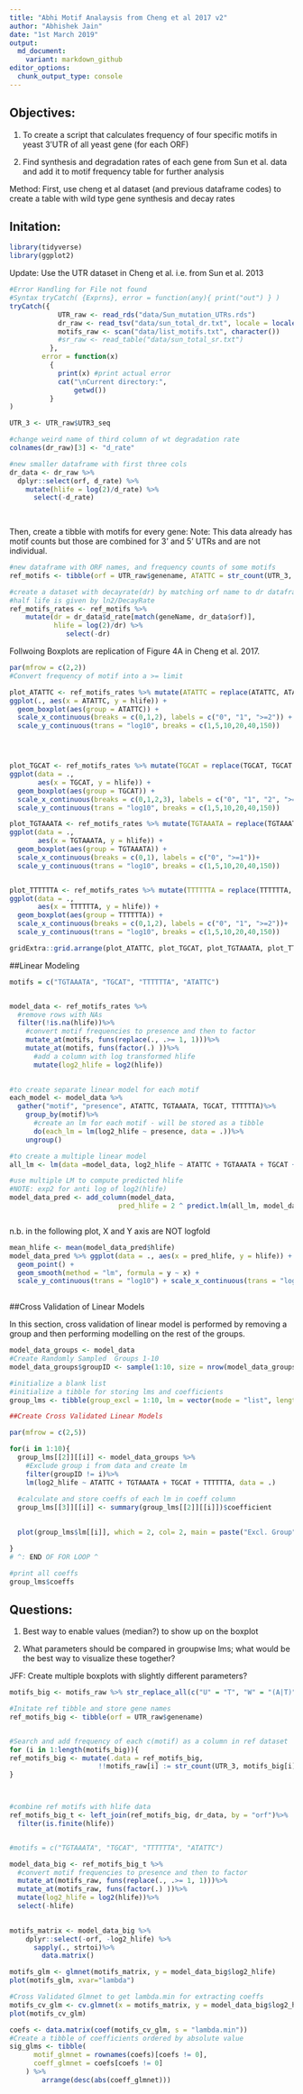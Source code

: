 ```yaml
---
title: "Abhi Motif Analaysis from Cheng et al 2017 v2"
author: "Abhishek Jain"
date: "1st March 2019"
output: 
  md_document:
    variant: markdown_github
editor_options:
  chunk_output_type: console
---
```


## Objectives: 

  1. To create a script that calculates frequency of four specific motifs in yeast 3'UTR of all yeast gene (for each ORF)

  2. Find synthesis and degradation rates of each gene from Sun et al. data and add it to motif frequency table for further analysis
  

Method:
First, use cheng et al dataset (and previous dataframe codes) to create a table with wild type gene synthesis and decay rates

## Initation:

```R
library(tidyverse)
library(ggplot2)
```



Update: Use the UTR dataset in Cheng et al. i.e. from Sun et al. 2013


```R
#Error Handling for File not found
#Syntax tryCatch( {Exprns}, error = function(any){ print("out") } )
tryCatch({
            UTR_raw <- read_rds("data/Sun_mutation_UTRs.rds")
            dr_raw <- read_tsv("data/sun_total_dr.txt", locale = locale(decimal = ","))
            motifs_raw <- scan("data/list_motifs.txt", character())
            #sr_raw <- read_table("data/sun_total_sr.txt")
          },
        error = function(x) 
          { 
            print(x) #print actual error
            cat("\nCurrent directory:",
                getwd())  
          }
)

UTR_3 <- UTR_raw$UTR3_seq

#change weird name of third column of wt degradation rate
colnames(dr_raw)[3] <- "d_rate"

#new smaller dataframe with first three cols
dr_data <- dr_raw %>% 
  dplyr::select(orf, d_rate) %>%
    mutate(hlife = log(2)/d_rate) %>%
      select(-d_rate)
    
  
```

Then, create a tibble with motifs for every gene:
Note: This data already has motif counts but those are combined for 3' and 5' UTRs and are not individual.

```R


#new dataframe with ORF names, and frequency counts of some motifs  
ref_motifs <- tibble(orf = UTR_raw$genename, ATATTC = str_count(UTR_3, "ATATTC"), TGCAT = str_count(UTR_3, "TGCAT"), TGTAAATA = str_count(UTR_3, "TGTAAATA"), TTTTTTA = str_count(UTR_3, "TTTTTTA"))


```



```R
#create a dataset with decayrate(dr) by matching orf name to dr dataframe
#half life is given by ln2/DecayRate
ref_motifs_rates <- ref_motifs %>%
    mutate(dr = dr_data$d_rate[match(geneName, dr_data$orf)], 
           hlife = log(2)/dr) %>%
              select(-dr)


```


Follwoing Boxplots are replication of Figure 4A in Cheng et al. 2017. 

```R
par(mfrow = c(2,2))
#Convert frequency of motif into a >= limit

plot_ATATTC <- ref_motifs_rates %>% mutate(ATATTC = replace(ATATTC, ATATTC >= 2, 2)) %>%
ggplot(., aes(x = ATATTC, y = hlife)) +
  geom_boxplot(aes(group = ATATTC)) + 
  scale_x_continuous(breaks = c(0,1,2), labels = c("0", "1", ">=2")) +
  scale_y_continuous(trans = "log10", breaks = c(1,5,10,20,40,150))




plot_TGCAT <- ref_motifs_rates %>% mutate(TGCAT = replace(TGCAT, TGCAT >= 3, 3)) %>%
ggplot(data = ., 
       aes(x = TGCAT, y = hlife)) +
  geom_boxplot(aes(group = TGCAT)) + 
  scale_x_continuous(breaks = c(0,1,2,3), labels = c("0", "1", "2", ">=3"))+
  scale_y_continuous(trans = "log10", breaks = c(1,5,10,20,40,150))

plot_TGTAAATA <- ref_motifs_rates %>% mutate(TGTAAATA = replace(TGTAAATA, TGTAAATA >= 1, 1)) %>%
ggplot(data = ., 
       aes(x = TGTAAATA, y = hlife)) +
  geom_boxplot(aes(group = TGTAAATA)) + 
  scale_x_continuous(breaks = c(0,1), labels = c("0", ">=1"))+
  scale_y_continuous(trans = "log10", breaks = c(1,5,10,20,40,150))


plot_TTTTTTA <- ref_motifs_rates %>% mutate(TTTTTTA = replace(TTTTTTA, TTTTTTA >= 2, 2)) %>%
ggplot(data = ., 
       aes(x = TTTTTTA, y = hlife)) +
  geom_boxplot(aes(group = TTTTTTA)) + 
  scale_x_continuous(breaks = c(0,1,2), labels = c("0", "1", ">=2"))+
  scale_y_continuous(trans = "log10", breaks = c(1,5,10,20,40,150))

gridExtra::grid.arrange(plot_ATATTC, plot_TGCAT, plot_TGTAAATA, plot_TTTTTTA, ncol=4)

```

##Linear Modeling


```R
motifs = c("TGTAAATA", "TGCAT", "TTTTTTA", "ATATTC")


model_data <- ref_motifs_rates %>%
  #remove rows with NAs
  filter(!is.na(hlife))%>%
    #convert motif frequencies to presence and then to factor
    mutate_at(motifs, funs(replace(., .>= 1, 1)))%>%
    mutate_at(motifs, funs(factor(.) ))%>%
      #add a column with log transformed hlife
      mutate(log2_hlife = log2(hlife))
        

```



```R

#to create separate linear model for each motif
each_model <- model_data %>%
  gather("motif", "presence", ATATTC, TGTAAATA, TGCAT, TTTTTTA)%>%
    group_by(motif)%>%
      #create an lm for each motif - will be stored as a tibble
      do(each_lm = lm(log2_hlife ~ presence, data = .))%>%
    ungroup()

#to create a multiple linear model
all_lm <- lm(data =model_data, log2_hlife ~ ATATTC + TGTAAATA + TGCAT + TTTTTTA)

#use multiple LM to compute predicted hlife
#NOTE: exp2 for anti log of log2(hlife)
model_data_pred <- add_column(model_data, 
                           pred_hlife = 2 ^ predict.lm(all_lm, model_data))



```

n.b. in the following plot, X and Y axis are NOT logfold

```R
mean_hlife <- mean(model_data_pred$hlife)
model_data_pred %>% ggplot(data = ., aes(x = pred_hlife, y = hlife)) + 
  geom_point() + 
  geom_smooth(method = "lm", formula = y ~ x) +
  scale_y_continuous(trans = "log10") + scale_x_continuous(trans = "log10") + labs(y = "Half Life", x = "Predicted Half Life") + geom_hline(aes(yintercept = mean(hlife)), col = "red") + geom_text(aes(x = 8, y = mean_hlife, label = paste("mean = ", round(mean_hlife, digits = 4))), vjust = -10, col = "red") 
        
```

##Cross Validation of Linear Models

In this section, cross validation of linear model is performed by removing a group and then performing modelling on the rest of the groups. 

```R


model_data_groups <- model_data
#Create Randomly Sampled  Groups 1-10
model_data_groups$groupID <- sample(1:10, size = nrow(model_data_groups), replace = TRUE) 

#initialize a blank list
#initialize a tibble for storing lms and coefficients
group_lms <- tibble(group_excl = 1:10, lm = vector(mode = "list", length = 10), coeffs = vector(mode = "list", length = 10))

##Create Cross Validated Linear Models 

par(mfrow = c(2,5))

for(i in 1:10){
  group_lms[[2]][[i]] <- model_data_groups %>%
    #Exclude group i from data and create lm
    filter(groupID != i)%>%
    lm(log2_hlife ~ ATATTC + TGTAAATA + TGCAT + TTTTTTA, data = .)
  
  #calculate and store coeffs of each lm in coeff column
  group_lms[[3]][[i]] <- summary(group_lms[[2]][[i]])$coefficient
  

  plot(group_lms$lm[[i]], which = 2, col= 2, main = paste("Excl. Group", i,  collapse = ""))

}
# ^: END OF FOR LOOP ^

#print all coeffs
group_lms$coeffs


```

## Questions: 

1. Best way to enable values (median?) to show up on the boxplot

2. What parameters should be compared in groupwise lms; what would be the best way to visualize these together?

 

JFF: Create multiple boxplots with slightly different parameters?



```R

motifs_big <- motifs_raw %>% str_replace_all(c("U" = "T", "W" = "(A|T)", "S" = "(C|G)", "M" = "(A|C)", "K" = "(G|T)", "R" = "(A|G)", "Y" = "(C|T)", "B" = "(C|G|T)", "D" = "(A|G|T)", "H" = "(A|C|T)", "V" = "(A|C|G)", "N" = "(A|C|G|T)"))

#Initate ref tibble and store gene names
ref_motifs_big <- tibble(orf = UTR_raw$genename)


#Search and add frequency of each c(motif) as a column in ref dataset
for (i in 1:length(motifs_big)){
ref_motifs_big <- mutate(.data = ref_motifs_big, 
                      !!motifs_raw[i] := str_count(UTR_3, motifs_big[i]))
}



#combine ref motifs with hlife data 
ref_motifs_big_t <- left_join(ref_motifs_big, dr_data, by = "orf")%>%
  filter(is.finite(hlife))


#motifs = c("TGTAAATA", "TGCAT", "TTTTTTA", "ATATTC")

model_data_big <- ref_motifs_big_t %>%
  #convert motif frequencies to presence and then to factor
  mutate_at(motifs_raw, funs(replace(., .>= 1, 1)))%>%
  mutate_at(motifs_raw, funs(factor(.) ))%>%
  mutate(log2_hlife = log2(hlife))%>%
  select(-hlife)
        

```

```R
motifs_matrix <- model_data_big %>%
    dplyr::select(-orf, -log2_hlife) %>%
      sapply(., strtoi)%>%
        data.matrix()

motifs_glm <- glmnet(motifs_matrix, y = model_data_big$log2_hlife)
plot(motifs_glm, xvar="lambda")

#Cross Validated Glmnet to get lambda.min for extracting coeffs 
motifs_cv_glm <- cv.glmnet(x = motifs_matrix, y = model_data_big$log2_hlife)
plot(motifs_cv_glm)

coefs <- data.matrix(coef(motifs_cv_glm, s = "lambda.min"))
#Create a tibble of coefficients ordered by absolute value
sig_glms <- tibble(
      motif_glmnet = rownames(coefs)[coefs != 0],
      coeff_glmnet = coefs[coefs != 0]
    ) %>%
        arrange(desc(abs(coeff_glmnet)))

```





